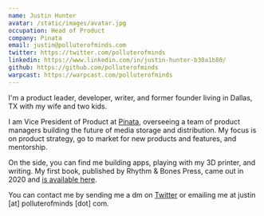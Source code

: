 ```yaml
---
name: Justin Hunter
avatar: /static/images/avatar.jpg
occupation: Head of Product
company: Pinata
email: justin@polluterofminds.com
twitter: https://twitter.com/polluterofminds
linkedin: https://www.linkedin.com/in/justin-hunter-b30a1b80/
github: https://github.com/polluterofminds
warpcast: https://warpcast.com/polluterofminds
---
```


I'm a product leader, developer, writer, and former founder living in Dallas, TX with my wife and two kids.

I am Vice President of Product at [Pinata](https://pinata.cloud), overseeing a team of product managers building the future of media storage and distribution. My focus is on product strategy, go to market for new products and features, and mentorship.

On the side, you can find me building apps, playing with my 3D printer, and writing. My first book, published by Rhythm & Bones Press, came out in 2020 and [is available here](https://www.indiebound.org/book/9781952050022).

You can contact me by sending me a dm on [Twitter](https://twitter.com/polluterofminds) or emailing me at justin [at] polluterofminds [dot] com.
